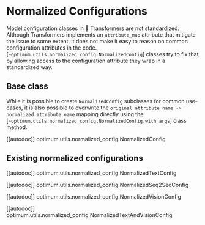 <!--Copyright 2022 The HuggingFace Team. All rights reserved.

Licensed under the Apache License, Version 2.0 (the "License"); you may not use this file except in compliance with
the License. You may obtain a copy of the License at

http://www.apache.org/licenses/LICENSE-2.0

Unless required by applicable law or agreed to in writing, software distributed under the License is distributed on
an "AS IS" BASIS, WITHOUT WARRANTIES OR CONDITIONS OF ANY KIND, either express or implied. See the License for the
specific language governing permissions and limitations under the License.
-->

# Normalized Configurations

Model configuration classes in 🤗 Transformers are not standardized. Although Transformers implements an `attribute_map` attribute that mitigate the issue to some extent, it does not make it easy to reason on common configuration attributes in the code.
[`~optimum.utils.normalized_config.NormalizedConfig`] classes try to fix that by allowing access to the configuration
attribute they wrap in a standardized way.


## Base class

<Tip>

While it is possible to create `NormalizedConfig` subclasses for common use-cases, it is also possible to overwrite
the `original attribute name -> normalized attribute name` mapping directly using the
[`~optimum.utils.normalized_config.NormalizedConfig.with_args`] class method.

</Tip>

[[autodoc]] optimum.utils.normalized_config.NormalizedConfig


## Existing normalized configurations

[[autodoc]] optimum.utils.normalized_config.NormalizedTextConfig

[[autodoc]] optimum.utils.normalized_config.NormalizedSeq2SeqConfig

[[autodoc]] optimum.utils.normalized_config.NormalizedVisionConfig

[[autodoc]] optimum.utils.normalized_config.NormalizedTextAndVisionConfig
